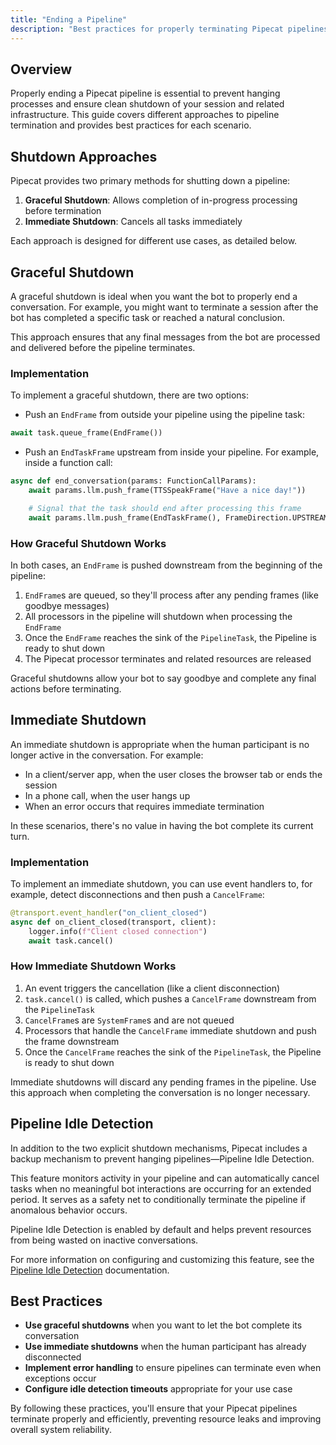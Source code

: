 ```yaml
---
title: "Ending a Pipeline"
description: "Best practices for properly terminating Pipecat pipelines"
---
```


## Overview

Properly ending a Pipecat pipeline is essential to prevent hanging processes and ensure clean shutdown of your session and related infrastructure. This guide covers different approaches to pipeline termination and provides best practices for each scenario.

## Shutdown Approaches

Pipecat provides two primary methods for shutting down a pipeline:

1. **Graceful Shutdown**: Allows completion of in-progress processing before termination
2. **Immediate Shutdown**: Cancels all tasks immediately

Each approach is designed for different use cases, as detailed below.

## Graceful Shutdown

A graceful shutdown is ideal when you want the bot to properly end a conversation. For example, you might want to terminate a session after the bot has completed a specific task or reached a natural conclusion.

This approach ensures that any final messages from the bot are processed and delivered before the pipeline terminates.

### Implementation

To implement a graceful shutdown, there are two options:

- Push an `EndFrame` from outside your pipeline using the pipeline task:

```python
await task.queue_frame(EndFrame())
```

- Push an `EndTaskFrame` upstream from inside your pipeline. For example, inside a function call:

```python
async def end_conversation(params: FunctionCallParams):
    await params.llm.push_frame(TTSSpeakFrame("Have a nice day!"))

    # Signal that the task should end after processing this frame
    await params.llm.push_frame(EndTaskFrame(), FrameDirection.UPSTREAM)
```

### How Graceful Shutdown Works

In both cases, an `EndFrame` is pushed downstream from the beginning of the pipeline:

1. `EndFrame`s are queued, so they'll process after any pending frames (like goodbye messages)
2. All processors in the pipeline will shutdown when processing the `EndFrame`
3. Once the `EndFrame` reaches the sink of the `PipelineTask`, the Pipeline is ready to shut down
4. The Pipecat processor terminates and related resources are released

<Tip>
  Graceful shutdowns allow your bot to say goodbye and complete any final
  actions before terminating.
</Tip>

## Immediate Shutdown

An immediate shutdown is appropriate when the human participant is no longer active in the conversation. For example:

- In a client/server app, when the user closes the browser tab or ends the session
- In a phone call, when the user hangs up
- When an error occurs that requires immediate termination

In these scenarios, there's no value in having the bot complete its current turn.

### Implementation

To implement an immediate shutdown, you can use event handlers to, for example, detect disconnections and then push a `CancelFrame`:

```python
@transport.event_handler("on_client_closed")
async def on_client_closed(transport, client):
    logger.info(f"Client closed connection")
    await task.cancel()
```

### How Immediate Shutdown Works

1. An event triggers the cancellation (like a client disconnection)
2. `task.cancel()` is called, which pushes a `CancelFrame` downstream from the `PipelineTask`
3. `CancelFrame`s are `SystemFrame`s and are not queued
4. Processors that handle the `CancelFrame` immediate shutdown and push the frame downstream
5. Once the `CancelFrame` reaches the sink of the `PipelineTask`, the Pipeline is ready to shut down

<Warning>
  Immediate shutdowns will discard any pending frames in the pipeline. Use this
  approach when completing the conversation is no longer necessary.
</Warning>

## Pipeline Idle Detection

In addition to the two explicit shutdown mechanisms, Pipecat includes a backup mechanism to prevent hanging pipelines—Pipeline Idle Detection.

This feature monitors activity in your pipeline and can automatically cancel tasks when no meaningful bot interactions are occurring for an extended period. It serves as a safety net to conditionally terminate the pipeline if anomalous behavior occurs.

<Tip>
  Pipeline Idle Detection is enabled by default and helps prevent resources from
  being wasted on inactive conversations.
</Tip>

For more information on configuring and customizing this feature, see the [Pipeline Idle Detection](/server/pipeline/pipeline-idle-detection) documentation.

## Best Practices

- **Use graceful shutdowns** when you want to let the bot complete its conversation
- **Use immediate shutdowns** when the human participant has already disconnected
- **Implement error handling** to ensure pipelines can terminate even when exceptions occur
- **Configure idle detection timeouts** appropriate for your use case

By following these practices, you'll ensure that your Pipecat pipelines terminate properly and efficiently, preventing resource leaks and improving overall system reliability.
